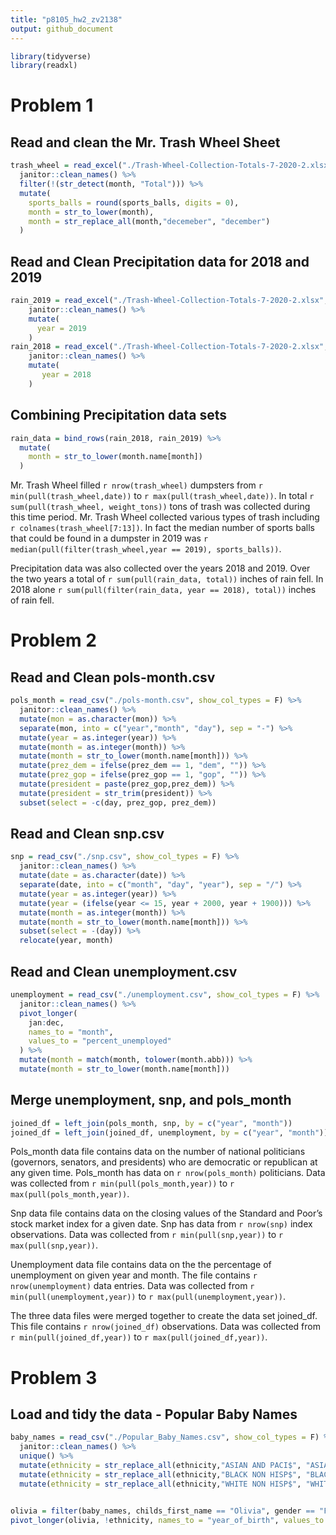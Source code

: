 ```yaml
---
title: "p8105_hw2_zv2138"
output: github_document
---
```


```r
library(tidyverse)
library(readxl)
```

# Problem 1

## Read and clean the Mr. Trash Wheel Sheet
```r
trash_wheel = read_excel("./Trash-Wheel-Collection-Totals-7-2020-2.xlsx", sheet = 1, range = "A2:N535") %>% 
  janitor::clean_names() %>% 
  filter(!(str_detect(month, "Total"))) %>% 
  mutate(
    sports_balls = round(sports_balls, digits = 0),
    month = str_to_lower(month),
    month = str_replace_all(month,"decemeber", "december")
  ) 
```

## Read and Clean Precipitation data for 2018 and 2019
```r
rain_2019 = read_excel("./Trash-Wheel-Collection-Totals-7-2020-2.xlsx", sheet = 6, range = "A2:B14") %>% 
    janitor::clean_names() %>% 
    mutate(
      year = 2019
    )
rain_2018 = read_excel("./Trash-Wheel-Collection-Totals-7-2020-2.xlsx", sheet = 7, range = "A2:B14",) %>% 
    janitor::clean_names() %>% 
    mutate(
       year = 2018
    )
```

## Combining Precipitation data sets 
```r
rain_data = bind_rows(rain_2018, rain_2019) %>% 
  mutate(
    month = str_to_lower(month.name[month])
  )
```

Mr. Trash Wheel filled `r nrow(trash_wheel)` dumpsters from `r min(pull(trash_wheel,date))` to `r max(pull(trash_wheel,date))`. In total `r sum(pull(trash_wheel, weight_tons))` tons of trash was collected during this time period. Mr. Trash Wheel collected various types of trash including `r colnames(trash_wheel[7:13])`. In fact the median number of sports balls that could be found in a dumpster in 2019 was `r median(pull(filter(trash_wheel,year == 2019), sports_balls))`.

Precipitation data was also collected over the years 2018 and 2019. Over the two years a total of `r sum(pull(rain_data, total))` inches of rain fell. In 2018 alone `r sum(pull(filter(rain_data, year == 2018), total))` inches of rain fell.

# Problem 2

## Read and Clean pols-month.csv
```r
pols_month = read_csv("./pols-month.csv", show_col_types = F) %>% 
  janitor::clean_names() %>% 
  mutate(mon = as.character(mon)) %>% 
  separate(mon, into = c("year","month", "day"), sep = "-") %>% 
  mutate(year = as.integer(year)) %>% 
  mutate(month = as.integer(month)) %>% 
  mutate(month = str_to_lower(month.name[month])) %>% 
  mutate(prez_dem = ifelse(prez_dem == 1, "dem", "")) %>% 
  mutate(prez_gop = ifelse(prez_gop == 1, "gop", "")) %>% 
  mutate(president = paste(prez_gop,prez_dem)) %>% 
  mutate(president = str_trim(president)) %>% 
  subset(select = -c(day, prez_gop, prez_dem))
```

## Read and Clean snp.csv
```r
snp = read_csv("./snp.csv", show_col_types = F) %>% 
  janitor::clean_names() %>% 
  mutate(date = as.character(date)) %>% 
  separate(date, into = c("month", "day", "year"), sep = "/") %>% 
  mutate(year = as.integer(year)) %>% 
  mutate(year = (ifelse(year <= 15, year + 2000, year + 1900))) %>% 
  mutate(month = as.integer(month)) %>%
  mutate(month = str_to_lower(month.name[month])) %>% 
  subset(select = -(day)) %>% 
  relocate(year, month)
```

## Read and Clean unemployment.csv 
```r
unemployment = read_csv("./unemployment.csv", show_col_types = F) %>% 
  janitor::clean_names() %>% 
  pivot_longer(
    jan:dec,
    names_to = "month", 
    values_to = "percent_unemployed"
  ) %>% 
  mutate(month = match(month, tolower(month.abb))) %>% 
  mutate(month = str_to_lower(month.name[month]))
```

## Merge unemployment, snp, and pols_month
```r
joined_df = left_join(pols_month, snp, by = c("year", "month"))
joined_df = left_join(joined_df, unemployment, by = c("year", "month"))   
```

Pols_month data file contains data on the number of national politicians (governors, senators, and presidents) who are democratic or republican at any given time. Pols_month has data on `r nrow(pols_month)` politicians. Data was collected from `r min(pull(pols_month,year))` to `r max(pull(pols_month,year))`. 

Snp data file contains data on the closing values of the Standard and Poor's stock market index for a given date. Snp has data from `r nrow(snp)` index observations. Data was collected from `r min(pull(snp,year))` to `r max(pull(snp,year))`. 

Unemployment data file contains data on the the percentage of unemployment on given year and month. The file contains `r nrow(unemployment)` data entries. Data was collected from `r min(pull(unemployment,year))` to `r max(pull(unemployment,year))`. 

The three data files were merged together to create the data set joined_df. This file contains `r nrow(joined_df)` observations. Data was collected from  `r min(pull(joined_df,year))` to `r max(pull(joined_df,year))`. 

# Problem 3

## Load and tidy the data - Popular Baby Names
```r
baby_names = read_csv("./Popular_Baby_Names.csv", show_col_types = F) %>% 
  janitor::clean_names() %>% 
  unique() %>% 
  mutate(ethnicity = str_replace_all(ethnicity,"ASIAN AND PACI$", "ASIAN AND PACIFIC ISLANDER")) %>% 
  mutate(ethnicity = str_replace_all(ethnicity,"BLACK NON HISP$", "BLACK NON HISPANIC")) %>% 
  mutate(ethnicity = str_replace_all(ethnicity,"WHITE NON HISP$", "WHITE NON HISPANIC"))


olivia = filter(baby_names, childs_first_name == "Olivia", gender == "FEMALE")
pivot_longer(olivia, !ethnicity, names_to = "year_of_birth", values_to = "rank")

```

